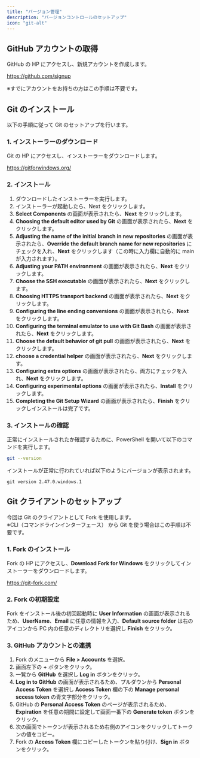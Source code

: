 ```yaml
---
title: "バージョン管理"
description: "バージョンコントロールのセットアップ"
icon: "git-alt"
---
```


## GitHub アカウントの取得

GitHub の HP にアクセスし、新規アカウントを作成します。<br />

https://github.com/signup

※すでにアカウントをお持ちの方はこの手順は不要です。

## Git のインストール

以下の手順に従って Git のセットアップを行います。

### 1. インストーラーのダウンロード

Git の HP にアクセスし、インストーラーをダウンロードします。

https://gitforwindows.org/

### 2. インストール

1. ダウンロードしたインストーラーを実行します。
2. インストーラーが起動したら、Next をクリックします。
3. **Select Components** の画面が表示されたら、**Next** をクリックします。
4. **Choosing the default editor used by Git** の画面が表示されたら、**Next** をクリックします。
5. **Adjusting the name of the initial branch in new repositories** の画面が表示されたら、**Override the default branch name for new repositories** にチェックを入れ、**Next** をクリックします（この時に入力欄に自動的に main が入力されます）。
6. **Adjusting your PATH environment** の画面が表示されたら、**Next** をクリックします。
7. **Choose the SSH executable** の画面が表示されたら、**Next** をクリックします。
8. **Choosing HTTPS transport backend** の画面が表示されたら、**Next** をクリックします。
9. **Configuring the line ending conversions** の画面が表示されたら、**Next** をクリックします。
10. **Configuring the terminal emulator to use with Git Bash** の画面が表示されたら、**Next** をクリックします。
11. **Choose the default behavior of git pull** の画面が表示されたら、**Next** をクリックします。
12. **choose a credential helper** の画面が表示されたら、**Next** をクリックします。
13. **Configuring extra options** の画面が表示されたら、両方にチェックを入れ、**Next** をクリックします。
14. **Configuring experimental options** の画面が表示されたら、**Install** をクリックします。
15. **Completing the Git Setup Wizard** の画面が表示されたら、**Finish** をクリックしインストールは完了です。

### 3. インストールの確認

正常にインストールされたか確認するために、PowerShell を開いて以下のコマンドを実行します。

```bash
git --version
```

インストールが正常に行われていれば以下のようにバージョンが表示されます。

```
git version 2.47.0.windows.1
```

## Git クライアントのセットアップ

今回は Git のクライアントとして Fork を使用します。<br />
※CLI（コマンドラインインターフェース） から Git を使う場合はこの手順は不要です。

### 1. Fork のインストール

Fork の HP にアクセスし、**Download Fork for Windows** をクリックしてインストーラーをダウンロードします。

https://git-fork.com/

### 2. Fork の初期設定

Fork をインストール後の初回起動時に **User Information** の画面が表示されるため、**UserName**、**Email** に任意の情報を入力、**Default source folder** は右のアイコンから PC 内の任意のディレクトリを選択し **Finish** をクリック。

### 3. GitHub アカウントとの連携

1. Fork のメニューから **File > Accounts** を選択。
2. 画面左下の **+** ボタンをクリック。
3. 一覧から **GitHub** を選択し **Log in** ボタンをクリック。
4. **Log in to GitHub** の画面が表示されるため、プルダウンから **Personal Access Token** を選択し **Access Token** 欄の下の **Manage personal sccess token** の青文字部分をクリック。
5. GitHub の **Personal Access Token** のページが表示されるため、**Expiration** を任意の期間に設定して画面一番下の **Generate token** ボタンをクリック。
6. 次の画面でトークンが表示されるため右側のアイコンをクリックしてトークンの値をコピー。
7. Fork の **Access Token** 欄にコピーしたトークンを貼り付け、**Sign in** ボタンをクリック。
